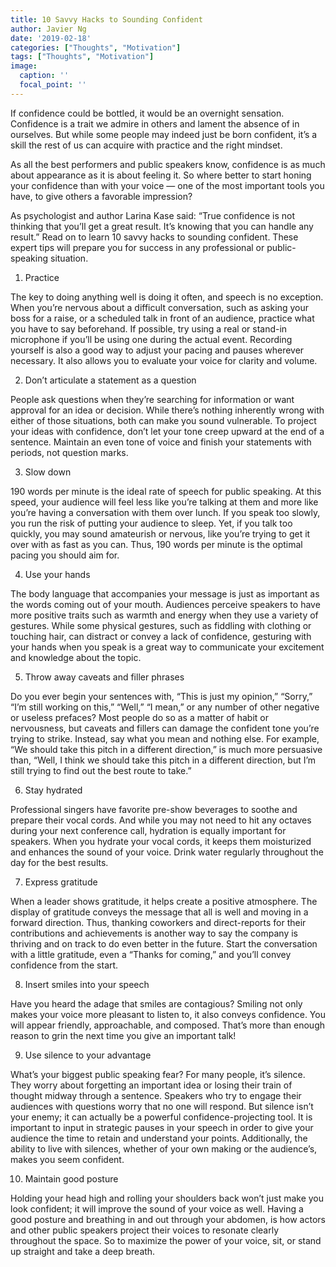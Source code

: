```yaml
---
title: 10 Savvy Hacks to Sounding Confident
author: Javier Ng
date: '2019-02-18'
categories: ["Thoughts", "Motivation"]
tags: ["Thoughts", "Motivation"]
image:
  caption: ''
  focal_point: ''
---
```


If confidence could be bottled, it would be an overnight sensation. Confidence is a trait we admire in others and lament the absence of in ourselves. But while some people may indeed just be born confident, it’s a skill the rest of us can acquire with practice and the right mindset.

As all the best performers and public speakers know, confidence is as much about appearance as it is about feeling it. So where better to start honing your confidence than with your voice — one of the most important tools you have, to give others a favorable impression?

As psychologist and author Larina Kase said: “True confidence is not thinking that you’ll get a great result. It’s knowing that you can handle any result.” Read on to learn 10 savvy hacks to sounding confident. These expert tips will prepare you for success in any professional or public-speaking situation.

1. Practice

The key to doing anything well is doing it often, and speech is no exception. When you’re nervous about a difficult conversation, such as asking your boss for a raise, or a scheduled talk in front of an audience, practice what you have to say beforehand. If possible, try using a real or stand-in microphone if you’ll be using one during the actual event. Recording yourself is also a good way to adjust your pacing and pauses wherever necessary. It also allows you to evaluate your voice for clarity and volume.

2. Don’t articulate a statement as a question

People ask questions when they’re searching for information or want approval for an idea or decision. While there’s nothing inherently wrong with either of those situations, both can make you sound vulnerable. To project your ideas with confidence, don’t let your tone creep upward at the end of a sentence. Maintain an even tone of voice and finish your statements with periods, not question marks.

3. Slow down

190 words per minute is the ideal rate of speech for public speaking. At this speed, your audience will feel less like you’re talking at them and more like you’re having a conversation with them over lunch. If you speak too slowly, you run the risk of putting your audience to sleep. Yet, if you talk too quickly, you may sound amateurish or nervous, like you’re trying to get it over with as fast as you can. Thus, 190 words per minute is the optimal pacing you should aim for.

4. Use your hands

The body language that accompanies your message is just as important as the words coming out of your mouth. Audiences perceive speakers to have more positive traits such as warmth and energy when they use a variety of gestures. While some physical gestures, such as fiddling with clothing or touching hair, can distract or convey a lack of confidence, gesturing with your hands when you speak is a great way to communicate your excitement and knowledge about the topic.

5. Throw away caveats and filler phrases

Do you ever begin your sentences with, “This is just my opinion,” “Sorry,” “I’m still working on this,” “Well,” “I mean,” or any number of other negative or useless prefaces? Most people do so as a matter of habit or nervousness, but caveats and fillers can damage the confident tone you’re trying to strike. Instead, say what you mean and nothing else. For example, “We should take this pitch in a different direction,” is much more persuasive than, “Well, I think we should take this pitch in a different direction, but I’m still trying to find out the best route to take.”

6. Stay hydrated

Professional singers have favorite pre-show beverages to soothe and prepare their vocal cords. And while you may not need to hit any octaves during your next conference call, hydration is equally important for speakers. When you hydrate your vocal cords, it keeps them moisturized and enhances the sound of your voice. Drink water regularly throughout the day for the best results.

7. Express gratitude

When a leader shows gratitude, it helps create a positive atmosphere. The display of gratitude conveys the message that all is well and moving in a forward direction. Thus, thanking coworkers and direct-reports for their contributions and achievements is another way to say the company is thriving and on track to do even better in the future. Start the conversation with a little gratitude, even a “Thanks for coming,” and you’ll convey confidence from the start.

8. Insert smiles into your speech

Have you heard the adage that smiles are contagious? Smiling not only makes your voice more pleasant to listen to, it also conveys confidence. You will appear friendly, approachable, and composed. That’s more than enough reason to grin the next time you give an important talk!

9. Use silence to your advantage

What’s your biggest public speaking fear? For many people, it’s silence. They worry about forgetting an important idea or losing their train of thought midway through a sentence. Speakers who try to engage their audiences with questions worry that no one will respond. But silence isn’t your enemy; it can actually be a powerful confidence-projecting tool. It is important to input in strategic pauses in your speech in order to give your audience the time to retain and understand your points. Additionally, the ability to live with silences, whether of your own making or the audience’s, makes you seem confident.

10. Maintain good posture

Holding your head high and rolling your shoulders back won’t just make you look confident; it will improve the sound of your voice as well. Having a good posture and breathing in and out through your abdomen, is how actors and other public speakers project their voices to resonate clearly throughout the space. So to maximize the power of your voice, sit, or stand up straight and take a deep breath.

